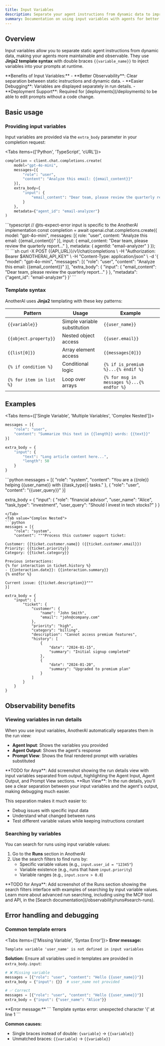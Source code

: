 ```yaml
---
title: Input Variables
description: Separate your agent instructions from dynamic data to improve debugging, enable deployments, and make your agents more maintainable and testable.
summary: Documentation on using input variables with agents for better observability and debugging. Covers Jinja2 template syntax, common errors, and best practices.
---
```



## Overview

Input variables allow you to separate static agent instructions from dynamic data, making your agents more maintainable and observable. They use **Jinja2 template syntax** with double braces `{{variable_name}}` to inject variables into your prompts at runtime.

<Callout type="info">
**Benefits of Input Variables:**
- **Better Observability**: Clear separation between static instructions and dynamic data.
- **Easier Debugging**: Variables are displayed separately in run details.
- **Deployment Support**: Required for [deployments](/deployments) to be able to edit prompts without a code change.
</Callout>

## Basic usage

### Providing input variables

Input variables are provided via the `extra_body` parameter in your completion request:

<Tabs items={['Python', 'TypeScript', 'cURL']}>
<Tab value="Python">
```python
completion = client.chat.completions.create(
    model="gpt-4o-mini",
    messages=[{
        "role": "user", 
        "content": "Analyze this email: {{email_content}}"
    }],
    extra_body={
        "input": {
            "email_content": "Dear team, please review the quarterly report..."
        }
    },
    metadata={"agent_id": "email-analyzer"}
)
```
</Tab>
<Tab value="TypeScript">
```typescript
// @ts-expect-error input is specific to the AnotherAI implementation
const completion = await openai.chat.completions.create({
    model: "gpt-4o-mini",
    messages: [{
        role: "user",
        content: "Analyze this email: {{email_content}}"
    }],
    input: {
        email_content: "Dear team, please review the quarterly report..."
    },
    metadata: { agentId: "email-analyzer" }
});
```
</Tab>
<Tab value="cURL">
```sh
curl -X POST {{API_URL}}/v1/chat/completions \
-H "Authorization: Bearer $ANOTHERAI_API_KEY" \
-H "Content-Type: application/json" \
-d '{
    "model": "gpt-4o-mini",
    "messages": [{
        "role": "user",
        "content": "Analyze this email: {{email_content}}"
    }],
    "extra_body": {
        "input": {
            "email_content": "Dear team, please review the quarterly report..."
        }
    },
    "metadata": {"agent_id": "email-analyzer"}
}'
```
</Tab>
</Tabs>

### Template syntax

AnotherAI uses **Jinja2** templating with these key patterns:

| Pattern | Usage | Example |
|---------|-------|---------|
| `{{variable}}` | Simple variable substitution | `{{user_name}}` |
| `{{object.property}}` | Nested object access | `{{user.email}}` |
| `{{list[0]}}` | Array element access | `{{messages[0]}}` |
| `{% if condition %}` | Conditional logic | `{% if is_premium %}...{% endif %}` |
| `{% for item in list %}` | Loop over arrays | `{% for msg in messages %}...{% endfor %}` |

## Examples

<Tabs items={['Single Variable', 'Multiple Variables', 'Complex Nested']}>
<Tab value="Single Variable">
```python
messages = [{
    "role": "user",
    "content": "Summarize this text in {{length}} words: {{text}}"
}]

extra_body = {
    "input": {
        "text": "Long article content here...",
        "length": 50
    }
}
```
</Tab>
<Tab value="Multiple Variables">
```python
messages = [{
    "role": "system",
    "content": "You are a {{role}} helping {{user_name}} with {{task_type}} tasks."
}, {
    "role": "user", 
    "content": "{{user_query}}"
}]

extra_body = {
    "input": {
        "role": "financial advisor",
        "user_name": "Alice",
        "task_type": "investment",
        "user_query": "Should I invest in tech stocks?"
    }
}
```
</Tab>
<Tab value="Complex Nested">
```python
messages = [{
    "role": "system",
    "content": """Process this customer support ticket:
    
Customer: {{ticket.customer.name}} ({{ticket.customer.email}})
Priority: {{ticket.priority}}
Category: {{ticket.category}}

Previous interactions:
{% for interaction in ticket.history %}
- {{interaction.date}}: {{interaction.summary}}
{% endfor %}

Current issue: {{ticket.description}}"""
}]

extra_body = {
    "input": {
        "ticket": {
            "customer": {
                "name": "John Smith",
                "email": "john@company.com"
            },
            "priority": "high",
            "category": "billing",
            "description": "Cannot access premium features",
            "history": [
                {
                    "date": "2024-01-15",
                    "summary": "Initial signup completed"
                },
                {
                    "date": "2024-01-20", 
                    "summary": "Upgraded to premium plan"
                }
            ]
        }
    }
}
```
</Tab>
</Tabs>

## Observability benefits

### Viewing variables in run details

When you use input variables, AnotherAI automatically separates them in the run view:

- **Agent Input**: Shows the variables you provided
- **Agent Output**: Shows the agent's response
- **Prompt View**: Shows the final rendered prompt with variables substituted

<Callout type="todo">
**TODO for Anya**: Add screenshot showing the run details view with input variables separated from output, highlighting the Agent Input, Agent Output, and Prompt View sections.
</Callout>

<Callout type="info">
**Run View**: In the run details, you'll see a clear separation between your input variables and the agent's output, making debugging much easier.
</Callout>

This separation makes it much easier to:
- Debug issues with specific input data
- Understand what changed between runs
- Test different variable values while keeping instructions constant

### Searching by variables

You can search for runs using input variable values:

1. Go to the **Runs** section in AnotherAI
2. Use the search filters to find runs by:
   - Specific variable values (e.g., `input.user_id = "12345"`)
   - Variable existence (e.g., runs that have `input.priority`)
   - Variable ranges (e.g., `input.score > 0.8`)

<Callout type="todo">
**TODO for Anya**: Add screenshot of the Runs section showing the search filters interface with examples of searching by input variable values.
</Callout>

<Callout type="info">
Learn more about advanced run searching, including using the MCP tool and API, in the [Search documentation](/observability/runs#search-runs).
</Callout>

## Error handling and debugging

### Common template errors

<Tabs items={['Missing Variable', 'Syntax Error']}>
<Tab value="Missing Variable">
**Error message:**
```
Template variable 'user_name' is not defined in input variables
```

**Solution:** Ensure all variables used in templates are provided in `extra_body.input`:

```python
# ❌ Missing variable
messages = [{"role": "user", "content": "Hello {{user_name}}"}]
extra_body = {"input": {}}  # user_name not provided

# ✅ Correct
messages = [{"role": "user", "content": "Hello {{user_name}}"}] 
extra_body = {"input": {"user_name": "Alice"}}
```
</Tab>
<Tab value="Syntax Error">
**Error message:**
```
Template syntax error: unexpected character '{' at line 1
```

**Common causes:**
- Single braces instead of double: `{variable}` → `{{variable}}`
- Unmatched braces: `{{variable}` → `{{variable}}`
</Tab>
</Tabs>